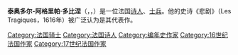 {{Expand language}}
{{noteTA|G1=法国地名}}
{{Infobox writer
| name         = 泰奥多尔-阿格里帕·多比涅<br>Théodore-Agrippa d'Aubigné
| image        = Agrippa d'Aubigné.jpg
| imagesize    = 150px
| alt          = Théodore-Agrippa d'Aubigné
| caption      =
| pseudonym    = 
| birth_name   = 
| birth_date   = 1552年2月8日
| birth_place  = {{FRA-1364}}[[桑通日|桑通日行省]][[蓬镇|蓬镇]]
| death_date   = {{Death date and age|1630|4|29|1552|2|8|df=y}}
| death_place  = {{République de Genève}}[[日内瓦|日内瓦]]
| occupation   = [[诗人|诗人]]、[[士兵|士兵]]
| nationality  = 法国
| ethnicity    =
| citizenship  = 
| education    =
| alma_mater   =
| period       = 16世纪
| genre        = 诗歌
| subject      =
| movement     =
| notableworks =
| spouse       =
| partner      =
| children     =
| relatives    =
| influences   =
| influenced   =
| awards       =
| signature    =
| website      =
| portaldisp   =
}}
'''泰奥多尔-阿格里帕·多比涅'''（{{lang-fr|Théodore-Agrippa d'Aubigné}}，{{IPA-fr|teo.dɔʁ aɡʁipa dobiɲe}}，{{bd|1552年|2月8日|1630年|4月29日}}）是一位法国[[诗人|诗人]]、[[士兵|士兵]]。他的史诗《悲剧》（Les Tragiques，1616年）被广泛认为是其代表作。

[[Category:法国骑士|Category:法国骑士]]
[[Category:法国诗人|Category:法国诗人]]
[[Category:编年史作家|Category:编年史作家]]
[[Category:16世纪法国作家|Category:16世纪法国作家]]
[[Category:17世纪法国作家|Category:17世纪法国作家]]